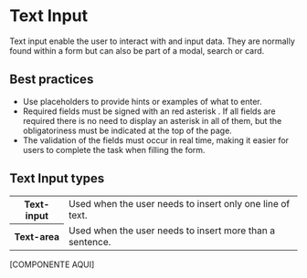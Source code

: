# Text Input

Text input enable the user to interact with and input data.  They are normally found within a form but can also be part of a modal, search or card.

## Best practices

- Use placeholders to provide hints or examples of what to enter.
- Required fields must be signed with an red asterisk . If all fields are required there is no need to display an asterisk in all of them, but the obligatoriness must be indicated at the top of the page.
- The validation of the fields must occur in real time, making it easier for users to complete the task when filling the form.

## Text Input types

<table>
  <tr>
    <th width={160}>Text-input</th>
    <td>Used when the user needs to insert only one line of text.</td>
  </tr>
  <tr>
    <th>Text-area</th>
    <td>Used when the user needs to insert more than a sentence.</td>
  </tr>
</table>


[COMPONENTE AQUI]
